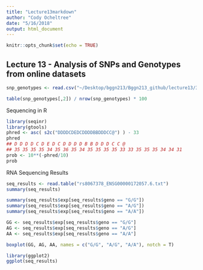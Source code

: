 ```yaml
---
title: "Lecture13markdown"
author: "Cody Ocheltree"
date: "5/16/2018"
output: html_document
---
```


```r
knitr::opts_chunk$set(echo = TRUE)
```

## Lecture 13 - Analysis of SNPs and Genotypes from online datasets

```r
snp_genotypes <- read.csv("~/Desktop/bggn213/Bggn213_github/lecture13/373531-SampleGenotypes-Homo_sapiens_Variation_Sample_rs8067378 (1).csv")
```

```r
table(snp_genotypes[,2]) / nrow(snp_genotypes) * 100
```


Sequencing in R

```r
library(seqinr)
library(gtools)
phred <- asc( s2c("DDDDCDEDCDDDDBBDDDCC@") ) - 33
phred
## D D D D C D E D C D D D D B B D D D C C @
## 35 35 35 35 34 35 36 35 34 35 35 35 35 33 33 35 35 35 34 34 31
prob <- 10**(-phred/10)
prob
```

RNA Sequencing Results

```r
seq_results <- read.table("rs8067378_ENSG00000172057.6.txt")
summary(seq_results)
```

```r
summary(seq_results$exp[seq_results$geno == "G/G"])
summary(seq_results$exp[seq_results$geno == "A/G"])
summary(seq_results$exp[seq_results$geno == "A/A"])
```

```r
GG <- seq_results$exp[seq_results$geno == "G/G"]
AG <- seq_results$exp[seq_results$geno == "A/G"]
AA <- seq_results$exp[seq_results$geno == "A/A"]

boxplot(GG, AG, AA, names = c("G/G", "A/G", "A/A"), notch = T)
```

```r
library(ggplot2)
ggplot(seq_results)
```


